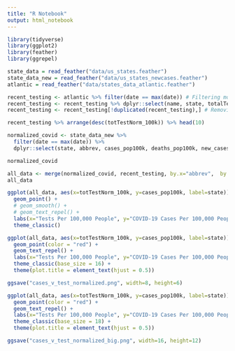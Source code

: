 ```yaml
---
title: "R Notebook"
output: html_notebook
---
```


```r
library(tidyverse)
library(ggplot2)
library(feather)
library(ggrepel)
```



```r
state_data = read_feather("data/us_states.feather")
state_data_new = read_feather("data/us_states_newcases.feather")
atlantic = read_feather("data/states_data_atlantic.feather")
```

```r
recent_testing <- atlantic %>% filter(date == max(date)) # Filtering most recent date
recent_testing <- recent_testing %>% dplyr::select(name, state, totalTestResults, pop_2019) %>% mutate(totTestNorm_100k = totalTestResults/pop_2019*100000)
recent_testing <- recent_testing[!duplicated(recent_testing),] # Removing duplicated Puerto Rico records

```



```r
recent_testing %>% arrange(desc(totTestNorm_100k)) %>% head(10)
```


```r
normalized_covid <- state_data_new %>% 
  filter(date == max(date)) %>% 
  dplyr::select(state, abbrev, cases_pop100k, deaths_pop100k, new_cases_pop100k, new_deaths_pop100k)

normalized_covid
```

```r
all_data <- merge(normalized_covid, recent_testing, by.x="abbrev",  by.y="state")
all_data
```





```r
ggplot(all_data, aes(x=totTestNorm_100k, y=cases_pop100k, label=state)) + 
  geom_point() + 
  # geom_smooth() +
  # geom_text_repel() + 
  labs(x="Tests Per 100,000 People", y="COVID-19 Cases Per 100,000 People") + 
  theme_classic()
```

```r
ggplot(all_data, aes(x=totTestNorm_100k, y=cases_pop100k, label=state)) + 
  geom_point(color = "red") + 
  geom_text_repel() + 
  labs(x="Tests Per 100,000 People", y="COVID-19 Cases Per 100,000 People", title="Detection Is Correlated with Testing") + 
  theme_classic(base_size = 16) + 
  theme(plot.title = element_text(hjust = 0.5))

ggsave("cases_v_test_normalized.png", width=8, height=6)
```

```r
ggplot(all_data, aes(x=totTestNorm_100k, y=cases_pop100k, label=state)) + 
  geom_point(color = "red") + 
  geom_text_repel() + 
  labs(x="Tests Per 100,000 People", y="COVID-19 Cases Per 100,000 People", title="Detection Is Correlated with Testing") + 
  theme_classic(base_size = 18) + 
  theme(plot.title = element_text(hjust = 0.5))

ggsave("cases_v_test_normalized_big.png", width=16, height=12)
```